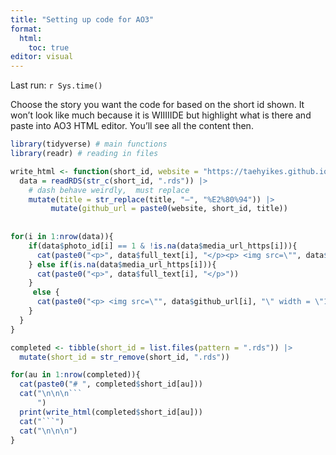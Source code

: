 ```yaml
---
title: "Setting up code for AO3"
format:
  html:
    toc: true
editor: visual
---
```


Last run: `r Sys.time()`

Choose the story you want the code for based on the short id shown. It won't look like much because it is WIIIIIDE but highlight what is there and paste into AO3 HTML editor. You'll see all the content then.

```r
library(tidyverse) # main functions
library(readr) # reading in files

write_html <- function(short_id, website = "https://taehyikes.github.io/socmed/"){
  data = readRDS(str_c(short_id, ".rds")) |>
    # dash behave weirdly,  must replace
    mutate(title = str_replace(title, "—", "%E2%80%94")) |> 
         mutate(github_url = paste0(website, short_id, title))
  
  
for(i in 1:nrow(data)){
    if(data$photo_id[i] == 1 & !is.na(data$media_url_https[i])){
      cat(paste0("<p>", data$full_text[i], "</p><p> <img src=\"", data$github_url[i], "\" width = \"100%\" align = \"center\"/> </p>"))
    } else if(is.na(data$media_url_https[i])){
      cat(paste0("<p>", data$full_text[i], "</p>"))
    }
     else {
      cat(paste0("<p> <img src=\"", data$github_url[i], "\" width = \"100%\" align = \"center\"/> </p>"))
    }
  }
}

completed <- tibble(short_id = list.files(pattern = ".rds")) |> 
  mutate(short_id = str_remove(short_id, ".rds"))

```


```r
for(au in 1:nrow(completed)){
  cat(paste0("# ", completed$short_id[au]))
  cat("\n\n\n```
      ")
  print(write_html(completed$short_id[au]))
  cat("```")
  cat("\n\n\n")
}

```
